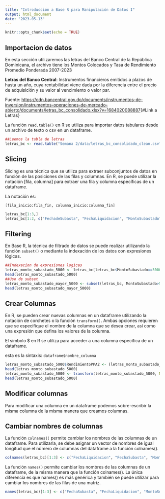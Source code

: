 ```yaml
---
title: "Introducción a Base R para Manipulación de Datos I"
output: html_document
date: "2023-05-13"
---
```


```r
knitr::opts_chunk$set(echo = TRUE)
```

## Importacion de datos

En esta sección utilizaremos las letras del Banco Central de la República Dominicana, el archivo tiene los Montos Colocados y Tasa de Rendimiento Promedio Ponderada 2007-2023

**Letras del Banco Central**: Instrumentos financieros emitidos a plazos de hasta un año, cuya rentabilidad viene dada por la diferencia entre el precio de adquisición y su valor al vencimiento o valor par.

Fuente: <https://cdn.bancentral.gov.do/documents/instrumentos-de-inversion/instrumentos-operaciones-de-mercado-abierto/documents/letras_bc_consolidado.xlsx?v=1684020088887>{#Link a Letras}

La función `read.table()` en R se utiliza para importar datos tabulares desde un archivo de texto o csv en un dataframe.

```r
##Leemos la tabla de letras
letras_bc <- read.table("Semana 2/data/letras_bc_consolidado_clean.csv")
```

## Slicing

Slicing es una técnica que se utiliza para extraer subconjuntos de datos en función de las posiciones de las filas y columnas. En R, se puede utilizar la notación [fila, columna] para extraer una fila y columna específicas de un dataframe.

La notación es:

`[fila_inicio:fila_fin, columna_inicio:columna_fin]`

```r
letras_bc[1:3,]
letras_bc[1:2, c("FechadeSubasta", "FechaLiquidacion", "MontoSubastado", "RendimientoPPA" )]
```

## Filtering

En Base R, la técnica de filtrado de datos se puede realizar utilizando la función `subset()` o mediante la indexación de los datos con expresiones lógicas.

```r
##Indexacion de expresiones logicas
letras_monto_subastado_5000 <- letras_bc[letras_bc$MontoSubastado==5000, ]
head(letras_monto_subastado_5000)
##Uso de subset
letras_monto_subastado_mayor_5000 <- subset(letras_bc, MontoSubastado>5000)
head(letras_monto_subastado_mayor_5000)
```

## Crear Columnas

En R, se pueden crear nuevas columnas en un dataframe utilizando la notación de corchetes o la función `transform()`. Ambas opciones requieren que se especifique el nombre de la columna que se desea crear, así como una expresión que defina los valores de la columna.

El símbolo \$ en R se utiliza para acceder a una columna específica de un dataframe.

esta es la sintaxis: `dataframe$nombre_columna`

```r

letras_monto_subastado_5000$RendimientoPPA2 <- (letras_monto_subastado_5000$RendimientoPPA *100)
head(letras_monto_subastado_5000)
letras_monto_subastado_5000 <- transform(letras_monto_subastado_5000, MontoSubastadoUS = MontoSubastado*56)
head(letras_monto_subastado_5000)
```

## Modificar columnas

Para modificar una columna en un dataframe podemos sobre-escribir la misma columna de la misma manera que creamos columnas.

## Cambiar nombres de columnas

La función `colnames()` permite cambiar los nombres de las columnas de un dataframe. Para utilizarla, se debe asignar un vector de nombres de igual longitud que el número de columnas del dataframe a la función colnames().

```r
colnames(letras_bc)[1:3] <- c("FechaLiquidacion", "FechaSubasta", "Monto")
```

La función `names()` permite cambiar los nombres de las columnas de un dataframe, de la misma manera que la función colnames(). La única diferencia es que names() es más genérica y también se puede utilizar para cambiar los nombres de las filas de una matriz.

```r
names(letras_bc)[1:3] <- c("FechaSubasta", "FechaLiquidacion", "MontoSubastado")
```
